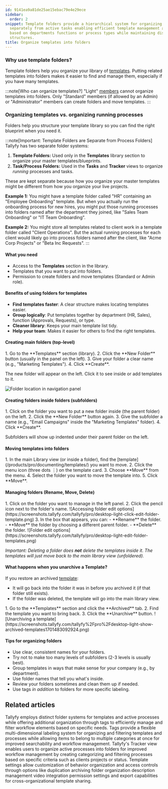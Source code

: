 ```yaml
---
id: 9141ea9a81de25ae15ebac79e4e29ece
sidebar:
  order: 2
snippet: Template folders provide a hierarchical system for organizing process templates
  separately from active tasks enabling efficient template management and quick access
  based on departments functions or process types while maintaining distinct organizational
  structures.
title: Organize templates into folders
---
```



### Why use template folders?

Template folders help you organize your library of [templates](/products/pro/documenting/templates/). Putting related templates into folders makes it easier to find and manage them, especially if you have many templates.

:::note[Who can organize templates?]
"Light" [members](/products/pro/documenting/members/) cannot organize templates into folders. Only "Standard" members (if allowed by an Admin) or "Administrator" members can create folders and move templates.
:::

### Organizing templates vs. organizing running processes

Folders help you structure your template library so you can find the right blueprint when you need it.

:::note[Important: Template Folders are Separate from Process Folders]
Tallyfy has two separate folder systems:

1.  **Template Folders:** Used only in the **Templates** library section to organize your master templates/blueprints.
2.  **Task/Process Folders:** Used in the **Tasks** and **Tracker** views to organize *running* processes and tasks.

These are kept separate because how you organize your master templates might be different from how you organize your live projects.

**Example 1:** You might have a template folder called "HR" containing an "Employee Onboarding" template. But when you actually run the onboarding process for new hires, you might put those running processes into folders named after the department they joined, like "Sales Team Onboarding" or "IT Team Onboarding".

**Example 2:** You might store all templates related to client work in a template folder called "Client Operations". But the actual running processes for each client would likely go into process folders named after the client, like "Acme Corp Projects" or "Beta Inc Requests".
:::

#### What you need
- Access to the **Templates** section in the library.
- Templates that you want to put into folders.
- Permission to create folders and move templates (Standard or Admin role).

#### Benefits of using folders for templates
- **Find templates faster**: A clear structure makes locating templates easier.
- **Group logically**: Put templates together by department (HR, Sales), function (Approvals, Requests), or type.
- **Cleaner library**: Keeps your main template list tidy.
- **Help your team**: Makes it easier for others to find the right templates.

#### Creating main folders (top-level)

<Steps>
1. Go to the **Templates** section (library).
2. Click the **New Folder** button (usually in the panel on the left).
3. Give your folder a clear name (e.g., "Marketing Templates").
4. Click **Create**.
</Steps>

The new folder will appear on the left. Click it to see inside or add templates to it.

![Folder location in navigation panel](https://screenshots.tallyfy.com/tallyfy/pro/desktop-light-point-folders-templates.png)

#### Creating folders inside folders (subfolders)

<Steps>
1. Click on the folder you want to put a new folder inside (the parent folder) on the left.
2. Click the **New Folder** button again.
3. Give the subfolder a name (e.g., "Email Campaigns" inside the "Marketing Templates" folder).
4. Click **Create**.
</Steps>

Subfolders will show up indented under their parent folder on the left.

#### Moving templates into folders

<Steps>
1. In the main Library view (or inside a folder), find the [template](/products/pro/documenting/templates/) you want to move.
2. Click the menu icon (three dots ⋮) on the template card.
3. Choose **Move** from the menu.
4. Select the folder you want to move the template into.
5. Click **Move**.
</Steps>

#### Managing folders (Rename, Move, Delete)

<Steps>
1. Click on the folder you want to manage in the left panel.
2. Click the pencil icon next to the folder's name.
   ![Accessing folder edit options](https://screenshots.tallyfy.com/tallyfy/pro/desktop-light-click-edit-folder-template.png)
3. In the box that appears, you can:
    - **Rename** the folder.
    - **Move** the folder by choosing a different parent folder.
    - **Delete** the folder.
   ![Folder edit options](https://screenshots.tallyfy.com/tallyfy/pro/desktop-light-edit-folder-templates.png)
</Steps>

*Important: Deleting a folder does **not** delete the templates inside it. The templates will just move back to the main library view (unfoldered).* 

#### What happens when you unarchive a Template?

If you restore an archived [template](/products/pro/documenting/templates/):
- It will go back into the folder it was in before you archived it (if that folder still exists).
- If the folder was deleted, the template will go into the main library view.

<Steps>
1. Go to the **Templates** section and click the **Archived** tab.
2. Find the template you want to bring back.
3. Click the **Unarchive** button.
   ![Unarchiving a template](https://screenshots.tallyfy.com/tallyfy%2Fpro%2Fdesktop-light-show-archived-templates1701483092924.png)
</Steps>

#### Tips for organizing folders
- Use clear, consistent names for your folders.
- Try not to make too many levels of subfolders (2-3 levels is usually best).
- Group templates in ways that make sense for your company (e.g., by department).
- Use folder names that tell you what's inside.
- Review your folders sometimes and clean them up if needed.
- Use tags *in addition* to folders for more specific labeling.


## Related articles
<CardGrid>
<LinkTitleCard header="<b>Tasks View > Organize tasks and processes into folders</b>" href="/products/pro/tracking-and-tasks/tasks-view/how-can-i-add-tasks-to-folders-in-tallyfy/" > Tallyfy employs distinct folder systems for templates and active processes while offering additional organization through tags to efficiently manage and filter workflow elements based on specific needs. </LinkTitleCard>
<LinkTitleCard header="<b>Templates > Tags</b>" href="/products/pro/documenting/templates/how-to-manage-templates-and-processes-with-tags/" > Tags provide a flexible multi-dimensional labeling system for organizing and filtering templates and processes while allowing items to belong to multiple categories at once for improved searchability and workflow management. </LinkTitleCard>
<LinkTitleCard header="<b>Organize Processes > Organize processes into folders</b>" href="/products/pro/tracking-and-tasks/tracker-view/organize-processes/how-can-i-add-tasks-to-folders-in-tallyfy/" > Tallyfy's Tracker view enables users to organize active processes into folders for improved workflow management by creating categorizing and filtering processes based on specific criteria such as clients projects or status. </LinkTitleCard>
<LinkTitleCard header="<b>Templates > Configure your template</b>" href="/products/pro/documenting/templates/config/" > Template settings allow customization of behavior organization and access controls through options like duplication archiving folder organization description management video integration permission settings and export capabilities for cross-organizational template sharing. </LinkTitleCard>
</CardGrid>